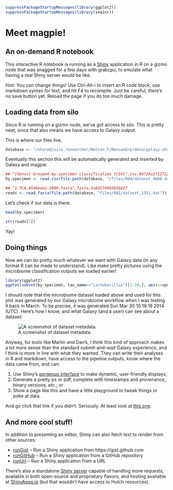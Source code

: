 ```r
suppressPackageStartupMessages(library(ggplot2))
suppressPackageStartupMessages(library(seqinr))
```

# Meet magpie! #
## An on-demand R notebook ##

This interactive R notebook is running as a [Shiny][shiny] application
in R on a gizmo node that was snagged for a few days with grabcpu, to
emulate what having a real Shiny server would be like.

Hint: You can change things! Use Ctrl-Alt-i to insert an R code block,
use markdown syntax for text, and hit F4 to recompile. Just be
careful, there's no save button yet. Reload the page if you do too
much damage.

## Loading data from silo

Since R is running on a gizmo node, we've got access to silo. This is
pretty neat, since that also means we have access to Galaxy output.

This is where our files live.

```r
database <- "/shared/silo_researcher/Matsen_F/MatsenGrp/data/galaxy-shapley/database"
```

Eventually this section this will be automatically generated and
inserted by Galaxy and magpie.

```r
## "[Genus] Grouped-by-specimen classification (CSV)",csv,84726a17127220c7
by.specimen <- read.csv(file.path(database, "/files/004/dataset_4880.dat"), header=TRUE, as.is=TRUE)

## "1.TCA.454Reads.1000.fasta",fasta,2a0d57490303b027
reads <- read.fasta(file.path(database, "files/001/dataset_1351.dat"))
```

Let's check if our data is there.

```r
head(by.specimen)
```

```r
str(reads[1])
```

Yay!

## Doing things

Now we can do pretty much whatever we want with Galaxy data (in any
format R can be made to understand). Like make pretty pictures using
the microbiome classification outputs we loaded earlier!

```r
library(ggplot2)
ggplot(subset(by.specimen, tax_name=="Lactobacillus")[1:20,], aes(x=specimen, y=placements)) + geom_point(aes(color=placements, size=tally))
```

I should note that the microbiome dataset loaded above and used for
this plot was generated by our Galaxy microbiome workflow when I was
testing it back in March. To be precise, it was generated Sun Mar 30
10:18:18 2014 (UTC). Here's how I know, and what Galaxy (and a user)
can see about a dataset:

![A screenshot of dataset metadata.](http://i.imgur.com/ISMjKcx.png)

Anyway, for tools like Martin and Dan's, I think this kind of approach
makes a lot more sense than the standard submit-and-wait Galaxy
experience, and I think is more in line with what they wanted. They
can write their analyses in R and markdown, have access to the
pipeline outputs, know where the data came from, and can:

1. Use Shiny's [gorgeous interface][gallery] to make dynamic,
user-friendly displays;
1. Generate a pretty ps or pdf, complete with timestamps and
provenance, binary versions, etc.; or
1. Show a page like this and have a little playground to tweak things
or poke at data.

And go click that link if you didn't. Seriously. At least look at
[this one][superzip].

## And more cool stuff!

In addition to presenting an editor, Shiny can also fetch text to
render from other sources:

* [runGist][rungist] -- Run a Shiny application from
https://gist.github.com
* [runGitHub][rungithub] -- Run a Shiny application from a GitHub
repository
* [runUrl][runurl] -- Run a Shiny application from a URL

There's also a standalone [Shiny server][server] capable of handling
more requests, available in both open-source and proprietary flavors,
and hosting available at [ShinyApps.io][hosted] (but that wouldn't
have access to Hutch resources).

[shiny]: http://shiny.rstudio.com/
[rungist]: http://shiny.rstudio.com/reference/shiny/latest/runGist.html
[rungithub]: http://shiny.rstudio.com/reference/shiny/latest/runGitHub.html
[runurl]: http://shiny.rstudio.com/reference/shiny/latest/runUrl.html
[server]: http://shiny.rstudio.com/deploy/
[hosted]: http://www.rstudio.com/shiny/hosted/
[gallery]: http://shiny.rstudio.com/gallery/
[superzip]: http://shiny.rstudio.com/gallery/superzip-example.html
